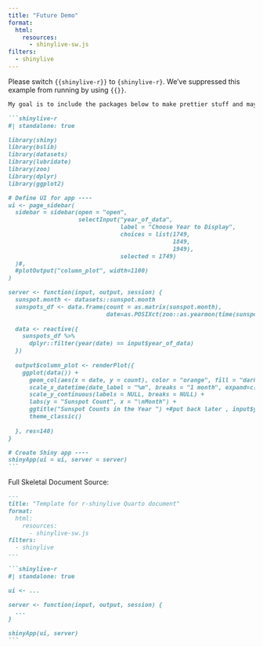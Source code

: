 ```yaml
---
title: "Future Demo"
format:
  html:
    resources: 
      - shinylive-sw.js
filters:
  - shinylive
---
```


:::callout-important
Please switch `{{shinylive-r}}` to `{shinylive-r}`. We've suppressed this example from running by using `{{}}`.
:::

````md
My goal is to include the packages below to make prettier stuff and maybe use my own data. r-shinylive just does not work when including other packages yet...

```shinylive-r
#| standalone: true

library(shiny)
library(bslib)
library(datasets)
library(lubridate)
library(zoo)
library(dplyr)
library(ggplot2)

# Define UI for app ----
ui <- page_sidebar(
  sidebar = sidebar(open = "open",
                    selectInput("year_of_data",
                                label = "Choose Year to Display",
                                choices = list(1749,
                                               1849,
                                               1949),
                                selected = 1749)
  )#,
  #plotOutput("column_plot", width=1100)
)

server <- function(input, output, session) {
  sunspot.month <- datasets::sunspot.month
  sunspots_df <- data.frame(count = as.matrix(sunspot.month),
                            date=as.POSIXct(zoo::as.yearmon(time(sunspot.month))))
  
  data <- reactive({
    sunspots_df %>%
      dplyr::filter(year(date) == input$year_of_data) 
  })
  
  output$column_plot <- renderPlot({
    ggplot(data()) + 
      geom_col(aes(x = date, y = count), color = "orange", fill = "darkorange4") +
      scale_x_datetime(date_label = "%m", breaks = "1 month", expand=c(0,0)) +
      scale_y_continuous(labels = NULL, breaks = NULL) + 
      labs(y = "Sunspot Count", x = "\nMonth") +
      ggtitle("Sunspot Counts in the Year ") +#put back later , input$year_of_data
      theme_classic()
    
  }, res=140)
}

# Create Shiny app ----
shinyApp(ui = ui, server = server)
```
````
Full Skeletal Document Source: 

````md
---
title: "Template for r-shinylive Quarto document"
format:
  html:
    resources: 
      - shinylive-sw.js
filters:
  - shinylive
---

```shinylive-r
#| standalone: true

ui <- ...

server <- function(input, output, session) {
  ...
}

shinyApp(ui, server)
```
````